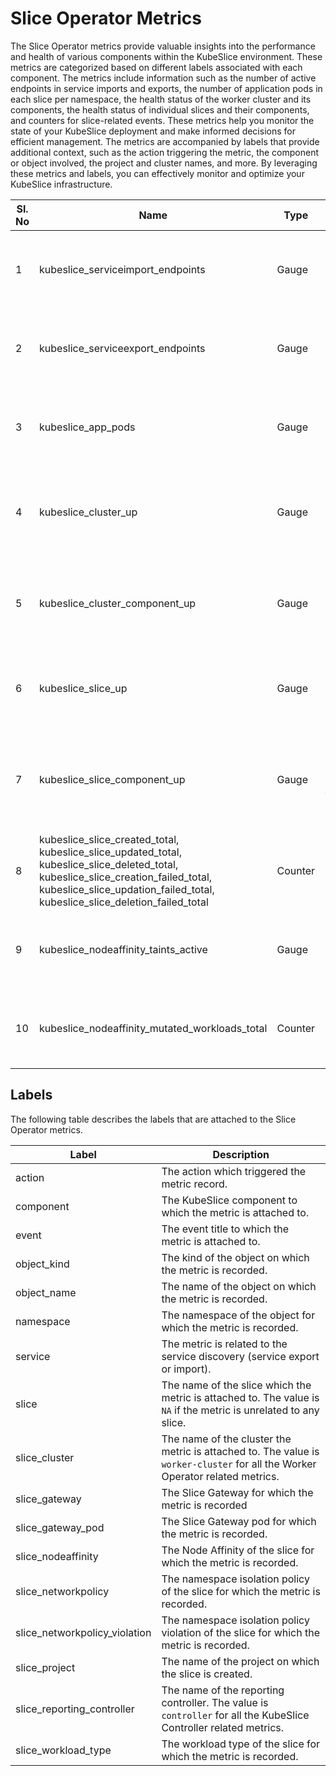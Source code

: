 # Slice Operator Metrics

The Slice Operator metrics provide valuable insights into the performance and health of various components within the KubeSlice environment. These metrics are categorized based on different labels associated with each component. The metrics include information such as the number of active endpoints in service imports and exports, the number of application pods in each slice per namespace, the health status of the worker cluster and its components, the health status of individual slices and their components, and counters for slice-related events. These metrics help you monitor the state of your KubeSlice deployment and make informed decisions for efficient management. The metrics are accompanied by labels that provide additional context, such as the action triggering the metric, the component or object involved, the project and cluster names, and more. By leveraging these metrics and labels, you can effectively monitor and optimize your KubeSlice infrastructure.


| Sl. No | Name                                                                                                                                                                                                             | Type    | Labels                                                                                                       | Description                                                                                                                                                                                                                       |
| ------ | ---------------------------------------------------------------------------------------------------------------------------------------------------------------------------------------------------------------- | ------- | ------------------------------------------------------------------------------------------------------------ | --------------------------------------------------------------------------------------------------------------------------------------------------------------------------------------------------------------------------------- |
| 1      | kubeslice_serviceimport_endpoints                                                                                                                                                                                | Gauge   | slice_project, slice_cluster, slice, namespace, service, slice_reporting_controller                          | Number of active endpoints in the service import.                                                                                                                                                                                 |
| 2      | kubeslice_serviceexport_endpoints                                                                                                                                                                                | Gauge   | slice_project, slice_cluster, slice, namespace, service, slice_reporting_controller                          | Number of active endpoints in the service export.                                                                                                                                                                                 |
| 3      | kubeslice_app_pods                                                                                                                                                                                               | Gauge   | slice_project, slice_cluster, slice, slice_namespace                                                         | Number of application pods in each slice per namespace.                                                                                                                                                                           |
| 4      | kubeslice_cluster_up                                                                                                                                                                                             | Gauge   | slice_project, slice_cluster                                                                                 | Denotes 1 if the worker cluster is healthy and denotes 0 if it is unhealthy.                                                                                                                                                      |
| 5      | kubeslice_cluster_component_up                                                                                                                                                                                   | Gauge   | slice_project, slice_cluster, component                                                                      | Denotes 1 if the worker cluster is healthy and denotes 0 if it is unhealthy.                                                                                                                                                      |
| 6      | kubeslice_slice_up                                                                                                                                                                                               | Gauge   | slice_project, slice_cluster, slice                                                                          | Denotes 1 if the slice is healthy and denotes 0 if it is unhealthy.                                                                                                                                                               |
| 7      | kubeslice_slice_component_up                                                                                                                                                                                     | Gauge   | slice_project, slice_cluster, slice, component                                                               | Denotes 1 if the slice component is healthy and denotes 0 if it is unhealthy.                                                                                                                                                     |
| 8      | kubeslice_slice_created_total, kubeslice_slice_updated_total, kubeslice_slice_deleted_total, kubeslice_slice_creation_failed_total, kubeslice_slice_updation_failed_total, kubeslice_slice_deletion_failed_total | Counter | slice_project, slice_cluster, slice                                                                          | Counter for slice related events.                                                                                                                                                                                                 |
| 9      | kubeslice_nodeaffinity_taints_active                                                                                                                                                                             | Gauge   | slice_project, slice_cluster, slice, namespace, slice_nodeaffinity                                           | Number of nodes tainted for Node Affinity in the slice.                                                                                                                                                                           |
| 10     | kubeslice_nodeaffinity_mutated_workloads_total                                                                                                                                                                   | Counter | slice_project, slice_cluster, slice, namespace, slice_nodeaffinity, slice_workload_type                      | Count of workloads mutated by webhook for Node Affinity.                                                                                                                                                                          |

## Labels

The following table describes the labels that are attached to the Slice Operator metrics.

| Label                         | Description                                                                                                                   |
| ----------------------------- | ----------------------------------------------------------------------------------------------------------------------------- |
| action                        | The action which triggered the metric record.                                                                                 |
| component                     | The KubeSlice component to which the metric is attached to.                                                                   |
| event                         | The event title to which the metric is attached to.                                                                           |
| object_kind                   | The kind of the object on which the metric is recorded.                                                                       |
| object_name                   | The name of the object on which the metric is recorded.                                                                       |
| namespace                     | The namespace of the object for which the metric is recorded.                                                                 |
| service                       | The metric is related to the service discovery (service export or import).                                                    |
| slice                         | The name of the slice which the metric is attached to. The value is `NA` if the metric is unrelated to any slice.             |
| slice_cluster                 | The name of the cluster the metric is attached to. The value is `worker-cluster` for all the Worker Operator related metrics. |
| slice_gateway                 | The Slice Gateway for which the metric is recorded                                                                            |
| slice_gateway_pod             | The Slice Gateway pod for which the metric is recorded.                                                                       |
| slice_nodeaffinity            | The Node Affinity of the slice for which the metric is recorded.                                                              |
| slice_networkpolicy           | The namespace isolation policy of the slice for which the metric is recorded.                                                 |
| slice_networkpolicy_violation | The namespace isolation policy violation of the slice for which the metric is recorded.                                       |
| slice_project                 | The name of the project on which the slice is created.                                                                        |
| slice_reporting_controller    | The name of the reporting controller. The value is `controller` for all the KubeSlice Controller related metrics.             |
| slice_workload_type           | The workload type of the slice for which the metric is recorded.                                                              |